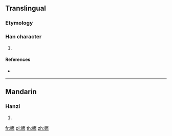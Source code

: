 {{character info/new}}
==Translingual==

===Etymology===
{{Han compound|倝|鳥|c1=p|c2=s|t2=bird|ls=psc}}

===Han character===
{{Han char|rn=196|rad=鳥|as=10|sn=21|four=48427|canj=JJOHF}}

# {{defn|Han|sort=鳥10}}

====References====
* {{Han ref|kx=1497.030|dkj=47202|dj=2027.030|hdz=74649.150|uh=9DBE|ud=40382|bh=F6B9|bd=63161}}

----

==Mandarin==

===Hanzi===
{{cmn-hanzi|pin=[[cí]] ([[ci2]]), [[hàn]] ([[han4]])|wg=tz'u<sup>2</sup>, han<sup>4</sup>}}

# {{defn|lang=cmn|sort=鳥10}}

[[fr:鶾]]
[[pl:鶾]]
[[th:鶾]]
[[zh:鶾]]